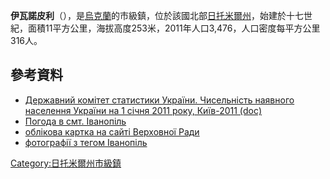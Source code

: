 {{No footnotes|time=2015-09-16T07:26:21+00:00}}
{{coord|49|51|31|N|28|12|56|E|scale:30000|display=title}}

'''伊瓦諾皮利'''（{{lang-uk|Іванопіль}}），是[[烏克蘭|烏克蘭]]的市級鎮，位於該國北部[[日托米爾州|日托米爾州]]，始建於十七世紀，面積11平方公里，海拔高度253米，2011年人口3,476，人口密度每平方公里316人。

==參考資料==
*[https://web.archive.org/web/20121010205321/http://stat6.stat.lviv.ua/PXWEB2007/ukr/publ/2011/chnas.zip Державний комітет статистики України. Чисельність наявного населення України на 1 січня 2011 року, Київ-2011 (doc)]
* [http://weather.in.ua/ua/zhitomirskaja/9440 Погода в смт. Іванопіль] {{Wayback|url=http://weather.in.ua/ua/zhitomirskaja/9440 |date=20181212032602 }}
* [http://gska2.rada.gov.ua/pls/z7502/A005?rdat1=20.10.2003&rf7571=10851 облікова картка на сайті Верховної Ради]{{dead link|date=2017年11月 |bot=InternetArchiveBot |fix-attempted=yes }}
* [https://web.archive.org/web/20091114224656/http://www.panoramio.com/user/3513312 фотографії з тегом Іванопіль]

{{DEFAULTSORT:Іванопіль}}
[[Category:日托米爾州市級鎮|Category:日托米爾州市級鎮]]


{{Zhytomyr-geo-stub}}
